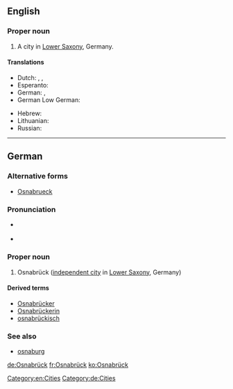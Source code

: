 ==English==
{{wikipedia}}

===Proper noun===
{{en-proper noun}}

# A city in [[Lower Saxony]], Germany.

====Translations====
{{trans-top|city in Lower Saxony}}
* Dutch: {{t|nl|Osnabrück}}, {{t|nl|Osnabrugge}}, {{t|nl|Osenbrugge}}
* Esperanto: {{t|eo|Osnabruko}}
* German: {{t+|de|Osnabrück|n}}, {{t|de|Osnabrick|n}} {{qualifier|Volhynian German}}
* German Low German: {{t|nds-de|Ossenbrügge|n}}
{{trans-mid}}
* Hebrew: {{t|he|אוסנבריק}}
* Lithuanian: {{t|lt|Osnabriukas}}
* Russian: {{t+|ru|Оснабрю́к}}
{{trans-bottom}}

[[Category:en:Cities]]

----

==German==
{{wikipedia|lang=de}}

===Alternative forms===
* [[Osnabrueck]]

===Pronunciation===
* {{a|Standard New High German}} {{IPA|[ˈɔsnaˌbʁʏk]|lang=de}}
* {{audio|De-Osnabrück.ogg|Audio|lang=de}}

===Proper noun===
{{de-proper noun}}

# Osnabrück ([[independent city]] in [[Lower Saxony]], Germany)

====Derived terms====
* [[Osnabrücker]]
* [[Osnabrückerin]]
* [[osnabrückisch]]

===See also===
* [[osnaburg]]

[[Category:de:Cities]]

[[de:Osnabrück]]
[[fr:Osnabrück]]
[[ko:Osnabrück]]